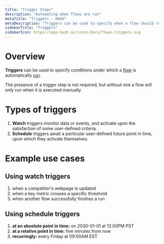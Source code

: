 ```yaml
---
title: "Trigger Steps"
description: "Automating when flows are run"
metaTitle: "Triggers - HASH"
metaDescription: "Triggers can be used to specify when a flow should run: on a predefined schedule, or in response to an external event"
sidebarTitle: "Triggers"
sidebarIcon: https://app.hash.ai/icons/docs/flows-triggers.svg
---
```


# Overview

**Triggers** can be used to specify conditions under which a [flow](/guide/flows) is automatically [run](/guide/flows#runs).

The presence of a trigger step is not required, but without one a flow will only run when it is executed manually.

# Types of triggers<a id="#types" />

1. **Watch** triggers monitor data or events, and activate upon the satisfaction of some user-defined criteria.
1. **Schedule** triggers await a particular user-defined future point in time, upon which they activate themselves.

# Example use cases

## Using watch triggers<a id="#watch" />

1. when a competitor's webpage is updated
1. when a key metric crosses a specific threshold
1. when another flow successfully finishes a run

## Using schedule triggers<a id="#schedule" />

1. **at an absolute point in time:** on 2030-01-01 at 12:00PM PST
1. **at a relative point in time:** five minutes from now
1. **recurringly:** every Friday at 09:00AM EST